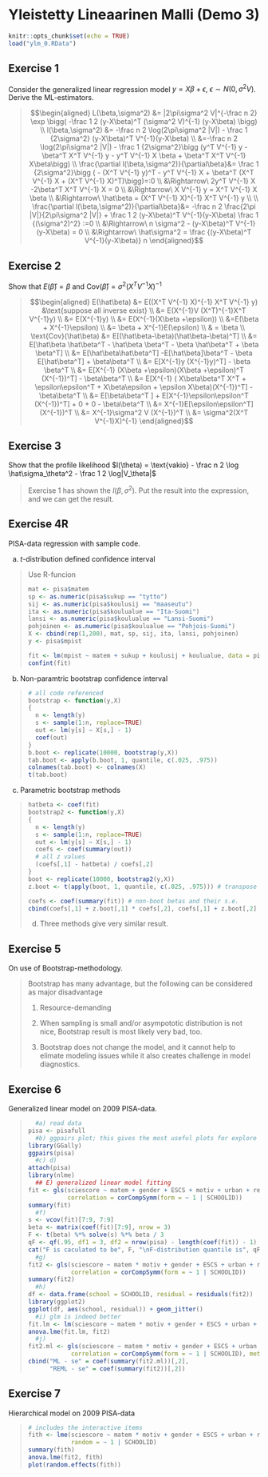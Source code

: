 # Yleistetty Lineaarinen Malli (Demo 3)

```r
knitr::opts_chunk$set(echo = TRUE)
load("ylm_0.RData")
```

## Exercise 1

Consider the generalized linear regression model $y=X\beta +\epsilon, \ \epsilon\sim N(0,\sigma^2V)$. Derive the ML-estimators.

<blockquote>
$$\begin{aligned} L(\beta,\sigma^2)
&= |2\pi\sigma^2 V|^{-\frac n 2} \exp \bigg( -\frac 1 2 (y-X\beta)^T (\sigma^2 V)^{-1} (y-X\beta) \bigg) 
\\ l(\beta,\sigma^2) &= -\frac n 2 \log(2\pi\sigma^2 |V|) - \frac 1 {2\sigma^2} (y-X\beta)^T V^{-1}(y-X\beta) 
\\ &=-\frac n 2 \log(2\pi\sigma^2 |V|) - \frac 1 {2\sigma^2}\bigg (y^T V^{-1} y - \beta^T X^T V^{-1} y - y^T V^{-1} X \beta  + \beta^T X^T V^{-1} X\beta\bigg)
\\ \frac{\partial l(\beta,\sigma^2)}{\partial\beta}&=  \frac 1 {2\sigma^2}\bigg ( - (X^T V^{-1} y)^T - y^T V^{-1} X + \beta^T (X^T V^{-1} X + (X^T V^{-1} X)^T)\bigg)=:0 
\\ &\Rightarrow\ 2y^T  V^{-1}  X -2\beta^T X^T V^{-1} X = 0
\\ &\Rightarrow\ X V^{-1} y = X^T V^{-1} X \beta
\\ &\Rightarrow\ \hat\beta = (X^T V^{-1} X)^{-1} X^T V^{-1} y
\\
\\ \frac{\partial l(\beta,\sigma^2)}{\partial\beta}&= -\frac n 2 \frac{2\pi |V|}{2\pi\sigma^2 |V|} + \frac 1 2 (y-X\beta)^T V^{-1}(y-X\beta) \frac 1 {(\sigma^2)^2} :=0
\\ &\Rightarrow\ n \sigma^2 -  (y-X\beta)^T V^{-1}(y-X\beta) = 0
\\ &\Rightarrow\ \hat\sigma^2 = \frac {(y-X\beta)^T V^{-1}(y-X\beta)} n
\end{aligned}$$
</blockquote>

## Exercise 2

Show that $E(\hat\beta)=\beta$ and $\text{Cov}(\hat\beta) = \sigma^2(X^T V^{-1}X)^{-1}$

<blockquote>

$$\begin{aligned} E(\hat\beta)
&= E((X^T V^{-1} X)^{-1} X^T V^{-1} y) &\text{suppose all inverse exist}
\\ &= E(X^{-1}V (X^T)^{-1}X^T V^{-1}y)
\\ &= E(X^{-1}y)
\\ &= E(X^{-1}(X\beta +\epsilon))
\\ &=E(\beta + X^{-1}\epsilon)
\\ &= \beta + X^{-1}E(\epsilon)
\\ & = \beta
\\ \text{Cov}(\hat\beta) &= E[(\hat\beta-\beta)(\hat\beta-\beta)^T]
\\ &= E[\hat\beta \hat\beta^T - \hat\beta \beta^T - \beta \hat\beta^T + \beta \beta^T]
\\ &= E[\hat\beta\hat\beta^T] -E[\hat\beta]\beta^T - \beta E[\hat\beta^T] + \beta\beta^T
\\ &= E[X^{-1}y (X^{-1}y)^T] - \beta \beta^T
\\ &= E[X^{-1} (X\beta +\epsilon)(X\beta +\epsilon)^T (X^{-1})^T] - \beta\beta^T
\\ &= E[X^{-1} ( X\beta\beta^T X^T + \epsilon\epsilon^T + X\beta\epsilon + \epsilon X\beta)(X^{-1})^T] - \beta\beta^T
\\ &= E[\beta\beta^T ] + E[X^{-1}\epsilon\epsilon^T (X^{-1})^T] + 0 + 0 - \beta\beta^T 
\\ &= X^{-1}E[\epsilon\epsilon^T] (X^{-1})^T
\\ &= X^{-1}\sigma^2 V (X^{-1})^T
\\ &= \sigma^2(X^T V^{-1}X)^{-1}
\end{aligned}$$

</blockquote>

## Exercise 3

Show that the profile likelihood $l(\theta) = \text{vakio} - \frac n 2 \log \hat\sigma_\theta^2 - \frac 1 2 \log|V_\theta|$

<blockquote>
Exercise 1 has shown the $l(\beta,\sigma^2)$. Put the result into the expression, and we can get the result.
</blockquote>

## Exercise 4R

PISA-data regression with sample code.

a. $t$-distribution defined confidence interval

<blockquote>

Use R-funcion

```r
mat <- pisa$matem
sp <- as.numeric(pisa$sukup == "tytto")
sij <- as.numeric(pisa$koulusij == "maaseutu")
ita <- as.numeric(pisa$koulualue == "Ita-Suomi")
lansi <- as.numeric(pisa$koulualue == "Lansi-Suomi")
pohjoinen <- as.numeric(pisa$koulualue == "Pohjois-Suomi")
X <- cbind(rep(1,200), mat, sp, sij, ita, lansi, pohjoinen)
y <- pisa$mpist

fit <- lm(mpist ~ matem + sukup + koulusij + koulualue, data = pisa)
confint(fit)
```
</blockquote>

b. Non-paramtric bootstrap confidence interval

<blockquote>

```r
# all code referenced
bootstrap <- function(y,X) 
{
  n <- length(y)
  s <- sample(1:n, replace=TRUE)
  out <- lm(y[s] ~ X[s,] - 1)
  coef(out)
}
b.boot <- replicate(10000, bootstrap(y,X))
tab.boot <- apply(b.boot, 1, quantile, c(.025, .975))
colnames(tab.boot) <- colnames(X)
t(tab.boot)

```

</blockquote>

c. Parametric bootstrap methods

<blockquote>

```r
hatbeta <- coef(fit)
bootstrap2 <- function(y,X) 
{
  n <- length(y)
  s <- sample(1:n, replace=TRUE)
  out <- lm(y[s] ~ X[s,] - 1)
  coefs <- coef(summary(out))
  # all z values
  (coefs[,1] - hatbeta) / coefs[,2]
}
boot <- replicate(10000, bootstrap2(y,X))
z.boot <- t(apply(boot, 1, quantile, c(.025, .975))) # transpose

coefs <- coef(summary(fit)) # non-boot betas and their s.e.
cbind(coefs[,1] + z.boot[,1] * coefs[,2], coefs[,1] + z.boot[,2] * coefs[,2])
```

d. Three methods give very similar result. 

</blockquote>

## Exercise 5

On use of Bootstrap-methodology.

<blockquote>
Bootstrap has many advantage, but the following can be considered as major disadvantage

1. Resource-demanding

2. When sampling is small and/or asympototic distribution is not nice, Bootstrap result is most likely very bad, too.

3. Bootstrap does not change the model, and it cannot help to elimate modeling issues while it also creates challenge in model diagnostics.
</blockquote>

## Exercise 6

Generalized linear model on 2009 PISA-data.

<blockquote>
```r
  #a) read data
pisa <- pisafull
  #b) ggpairs plot; this gives the most useful plots for explore data
library(GGally)
ggpairs(pisa)
  #c) d)
attach(pisa)
library(nlme)
  ## E) generalized linear model fitting
fit <- gls(sciescore ~ matem + gender + ESCS + motiv + urban + region,
           correlation = corCompSymm(form = ~ 1 | SCHOOLID))
summary(fit)
  #f) 
s <- vcov(fit)[7:9, 7:9]
beta <- matrix(coef(fit)[7:9], nrow = 3)
F <- t(beta) %*% solve(s) %*% beta / 3
qF <- qf(.95, df1 = 3, df2 = nrow(pisa) - length(coef(fit)) - 1)
cat("F is caculated to be", F, "\nF-distribution quantile is", qF)
  #g)
fit2 <- gls(sciescore ~ matem * motiv + gender + ESCS + urban + region,
            correlation = corCompSymm(form = ~ 1 | SCHOOLID))
summary(fit2)
  #h)
df <- data.frame(school = SCHOOLID, residual = residuals(fit2))
library(ggplot2)
ggplot(df, aes(school, residual)) + geom_jitter()
  #i) glm is indeed better
fit.lm <- lm(sciescore ~ matem * motiv + gender + ESCS + urban + region)
anova.lme(fit.lm, fit2)
  #j)
fit2.ml <- gls(sciescore ~ matem * motiv + gender + ESCS + urban + region,
            correlation = corCompSymm(form = ~ 1 | SCHOOLID), method = "ML")
cbind("ML - se" = coef(summary(fit2.ml))[,2],
      "REML - se" = coef(summary(fit2))[,2])
```
</blockquote>

## Exercise 7

Hierarchical model on 2009 PISA-data

<blockquote>
```r
# includes the interactive items
fith <- lme(sciescore ~ matem * motiv + gender + ESCS + urban + region,
            random = ~ 1 | SCHOOLID)
summary(fith)
anova.lme(fit2, fith)
plot(random.effects(fith))

```
</blockquote>












